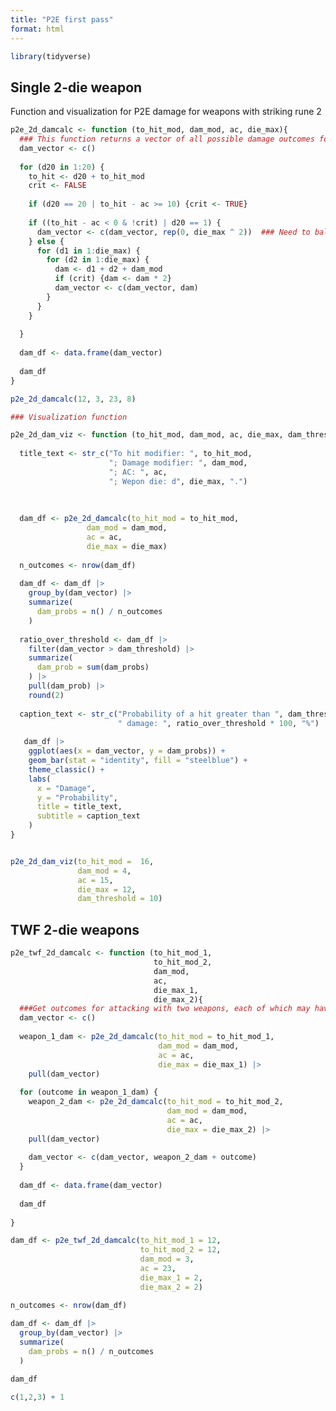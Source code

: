 ```yaml
---
title: "P2E first pass"
format: html
---
```

```r
library(tidyverse)
```


## Single 2-die weapon 
Function and visualization for P2E damage for weapons with striking rune 2

```r
p2e_2d_damcalc <- function (to_hit_mod, dam_mod, ac, die_max){
  ### This function returns a vector of all possible damage outcomes for a P2E character doing two d6 damage die
  dam_vector <- c()
  
  for (d20 in 1:20) {
    to_hit <- d20 + to_hit_mod
    crit <- FALSE
    
    if (d20 == 20 | to_hit - ac >= 10) {crit <- TRUE}
    
    if ((to_hit - ac < 0 & !crit) | d20 == 1) {
      dam_vector <- c(dam_vector, rep(0, die_max ^ 2))  ### Need to balance against the number of outcomes for each hit
    } else {
      for (d1 in 1:die_max) {
        for (d2 in 1:die_max) {
          dam <- d1 + d2 + dam_mod
          if (crit) {dam <- dam * 2}
          dam_vector <- c(dam_vector, dam)
        }
      }
    }
    
  }
  
  dam_df <- data.frame(dam_vector)
  
  dam_df
}
```

```r
p2e_2d_damcalc(12, 3, 23, 8)
```

```r
### Visualization function

p2e_2d_dam_viz <- function (to_hit_mod, dam_mod, ac, die_max, dam_threshold){
  
  title_text <- str_c("To hit modifier: ", to_hit_mod,
                      "; Damage modifier: ", dam_mod,
                      "; AC: ", ac, 
                      "; Wepon die: d", die_max, ".")
  
  
  
  dam_df <- p2e_2d_damcalc(to_hit_mod = to_hit_mod, 
                 dam_mod = dam_mod, 
                 ac = ac,
                 die_max = die_max)
  
  n_outcomes <- nrow(dam_df)
  
  dam_df <- dam_df |>
    group_by(dam_vector) |>
    summarize(
      dam_probs = n() / n_outcomes
    )
  
  ratio_over_threshold <- dam_df |>
    filter(dam_vector > dam_threshold) |>
    summarize(
      dam_prob = sum(dam_probs)
    ) |>
    pull(dam_prob) |>
    round(2)
  
  caption_text <- str_c("Probability of a hit greater than ", dam_threshold,
                        " damage: ", ratio_over_threshold * 100, "%")
  
   dam_df |>
    ggplot(aes(x = dam_vector, y = dam_probs)) +
    geom_bar(stat = "identity", fill = "steelblue") +
    theme_classic() +
    labs(
      x = "Damage",
      y = "Probability",
      title = title_text,
      subtitle = caption_text
    )
}



```

```r
p2e_2d_dam_viz(to_hit_mod =  16, 
               dam_mod = 4, 
               ac = 15, 
               die_max = 12,
               dam_threshold = 10)
```




## TWF 2-die weapons

```r
p2e_twf_2d_damcalc <- function (to_hit_mod_1,
                                to_hit_mod_2,
                                dam_mod,
                                ac,
                                die_max_1,
                                die_max_2){
  ###Get outcomes for attacking with two weapons, each of which may have a different to hit modifier and a different damage die
  dam_vector <- c()
  
  weapon_1_dam <- p2e_2d_damcalc(to_hit_mod = to_hit_mod_1,
                                 dam_mod = dam_mod,
                                 ac = ac,
                                 die_max = die_max_1) |>
    pull(dam_vector)
  
  for (outcome in weapon_1_dam) {
    weapon_2_dam <- p2e_2d_damcalc(to_hit_mod = to_hit_mod_2,
                                   dam_mod = dam_mod,
                                   ac = ac,
                                   die_max = die_max_2) |>
    pull(dam_vector)
    
    dam_vector <- c(dam_vector, weapon_2_dam + outcome)
  }
  
  dam_df <- data.frame(dam_vector)
  
  dam_df
  
}
```


```r
dam_df <- p2e_twf_2d_damcalc(to_hit_mod_1 = 12,
                             to_hit_mod_2 = 12,
                             dam_mod = 3,
                             ac = 23,
                             die_max_1 = 2,
                             die_max_2 = 2)

n_outcomes <- nrow(dam_df)
  
dam_df <- dam_df |>
  group_by(dam_vector) |>
  summarize(
    dam_probs = n() / n_outcomes
  )

dam_df
```


```r
c(1,2,3) + 1
```

